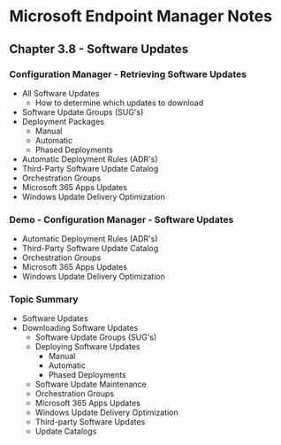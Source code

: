# Microsoft Endpoint Manager Notes
## Chapter 3.8 - Software Updates

### Configuration Manager - Retrieving Software Updates
* All Software Updates
	* How to determine which updates to download
* Software Update Groups (SUG's)
* Deployment Packages
	* Manual
	* Automatic
	* Phased Deployments
* Automatic Deployment Rules (ADR's)
* Third-Party Software Update Catalog
* Orchestration Groups
* Microsoft 365 Apps Updates
* Windows Update Delivery Optimization

### Demo - Configuration Manager - Software Updates
* Automatic Deployment Rules (ADR's)
* Third-Party Software Update Catalog
* Orchestration Groups
* Microsoft 365 Apps Updates
* Windows Update Delivery Optimization

### Topic Summary
* Software Updates
* Downloading Software Updates
	* Software Update Groups (SUG's)
	* Deploying Software Updates
		* Manual
		* Automatic
		* Phased Deployments
	* Software Update Maintenance
	* Orchestration Groups
	* Microsoft 365 Apps Updates
	* Windows Update Delivery Optimization
	* Third-party Software Updates
	* Update Catalogs
